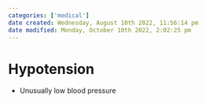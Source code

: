 ```yaml
---
categories: ['medical']
date created: Wednesday, August 10th 2022, 11:56:14 pm
date modified: Monday, October 10th 2022, 2:02:25 pm
---
```


# Hypotension
- Unusually low blood pressure



